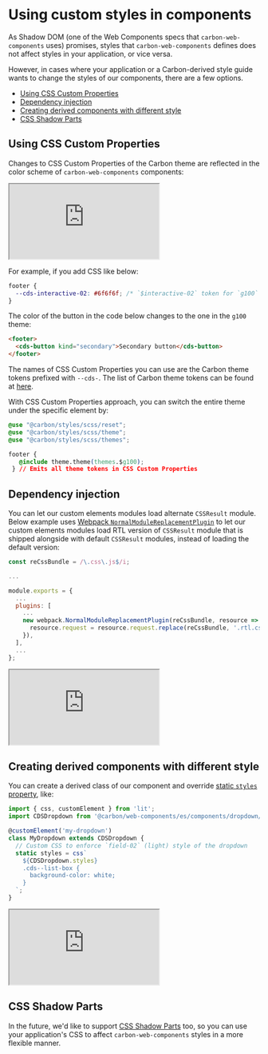 
<Meta title="Introduction/Custom styles" />

# Using custom styles in components

As Shadow DOM (one of the Web Components specs that `carbon-web-components`
uses) promises, styles that `carbon-web-components` defines does not affect
styles in your application, or vice versa.

However, in cases where your application or a Carbon-derived style guide wants
to change the styles of our components, there are a few options.

<!-- START doctoc generated TOC please keep comment here to allow auto update -->
<!-- DON'T EDIT THIS SECTION, INSTEAD RE-RUN doctoc TO UPDATE -->

- [Using CSS Custom Properties](#using-css-custom-properties)
- [Dependency injection](#dependency-injection)
- [Creating derived components with different style](#creating-derived-components-with-different-style)
- [CSS Shadow Parts](#css-shadow-parts)

<!-- END doctoc generated TOC please keep comment here to allow auto update -->

## Using CSS Custom Properties

Changes to CSS Custom Properties of the Carbon theme are reflected in the color
scheme of `carbon-web-components` components:

<iframe
  src="https://codesandbox.io/embed/github/carbon-design-system/carbon-web-components/tree/main/examples/codesandbox/styling/theme-zoning?fontsize=14&hidenavigation=1&theme=light"
  style={{
    width: '100%',
    height: '700px',
    border: 'solid rgba(0,0,0,0.1) 1px',
    boxShadow: 'rgba(0,0,0,0.1) 0 1px 3px 0',
  }}
  title="carbon-web-components-getting-started"
  sandbox="allow-modals allow-forms allow-popups allow-scripts allow-same-origin"></iframe>

For example, if you add CSS like below:

```css
footer {
  --cds-interactive-02: #6f6f6f; /* `$interactive-02` token for `g100` theme */
}
```

The color of the button in the code below changes to the one in the `g100`
theme:

```html
<footer>
  <cds-button kind="secondary">Secondary button</cds-button>
</footer>
```

The names of CSS Custom Properties you can use are the Carbon theme tokens
prefixed with `--cds-`. The list of Carbon theme tokens can be found at
[here](https://github.com/carbon-design-system/carbon/blob/main/packages/themes/src/index.js).

With CSS Custom Properties approach, you can switch the entire theme under the
specific element by:

```css
@use "@carbon/styles/scss/reset";
@use "@carbon/styles/scss/theme";
@use "@carbon/styles/scss/themes";

footer {
   @include theme.theme(themes.$g100);
 } // Emits all theme tokens in CSS Custom Properties
```

## Dependency injection

You can let our custom elements modules load alternate `CSSResult` module. Below
example uses
[Webpack `NormalModuleReplacementPlugin`](https://webpack.js.org/plugins/normal-module-replacement-plugin/)
to let our custom elements modules load RTL version of `CSSResult` module that
is shipped alongside with default `CSSResult` modules, instead of loading the
default version:

```javascript
const reCssBundle = /\.css\.js$/i;

...

module.exports = {
  ...
  plugins: [
    ...
    new webpack.NormalModuleReplacementPlugin(reCssBundle, resource => {
      resource.request = resource.request.replace(reCssBundle, '.rtl.css.js');
    }),
  ],
  ...
};
```

<iframe
  src="https://codesandbox.io/embed/github/carbon-design-system/carbon-web-components/tree/main/examples/codesandbox/rtl?fontsize=14&hidenavigation=1&theme=light"
  style={{
    width: '100%',
    height: '500px',
    border: 'solid rgba(0,0,0,0.1) 1px',
    boxShadow: 'rgba(0,0,0,0.1) 0 1px 3px 0',
  }}
  title="carbon-web-components-getting-started"
  sandbox="allow-modals allow-forms allow-popups allow-scripts allow-same-origin"></iframe>

## Creating derived components with different style

You can create a derived class of our component and override
[static `styles` property](https://lit-element.polymer-project.org/guide/styles#static-styles),
like:

```javascript
import { css, customElement } from 'lit';
import CDSDropdown from '@carbon/web-components/es/components/dropdown/dropdown';

@customElement('my-dropdown')
class MyDropdown extends CDSDropdown {
  // Custom CSS to enforce `field-02` (light) style of the dropdown
  static styles = css`
    ${CDSDropdown.styles}
    .cds--list-box {
      background-color: white;
    }
  `;
}
```

<iframe
  src="https://codesandbox.io/embed/github/carbon-design-system/carbon-web-components/tree/main/examples/codesandbox/styling/custom-style?fontsize=14&hidenavigation=1&theme=light"
  style={{
    width: '100%',
    height: '500px',
    border: 'solid rgba(0,0,0,0.1) 1px',
    boxShadow: 'rgba(0,0,0,0.1) 0 1px 3px 0',
  }}
  title="carbon-web-components-getting-started"
  sandbox="allow-modals allow-forms allow-popups allow-scripts allow-same-origin"></iframe>

## CSS Shadow Parts

In the future, we'd like to support
[CSS Shadow Parts](https://www.w3.org/TR/css-shadow-parts-1/) too, so you can
use your application's CSS to affect `carbon-web-components` styles in a more
flexible manner.
